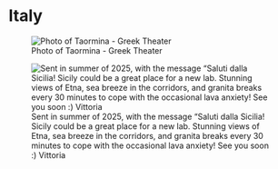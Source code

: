 # Italy

:::{layout-ncol="2"}

![Photo of Taormina - Greek Theater](sicilia-front.webp){fig-alt="Photo of Taormina - Greek Theater" group="taormina"}

![Sent in summer of 2025, with the message "Saluti dalla Sicilia! Sicily could be a great place for a new lab. Stunning views of Etna, sea breeze in the corridors, and granita breaks every 30 minutes to cope with the occasional lava anxiety! See you soon :) Vittoria](sicilia-back-address-crop.webp){fig-alt="postcard back" group="taormina"}

:::

